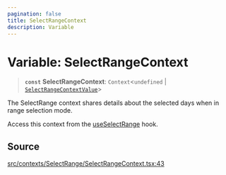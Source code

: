 ```yaml
---
pagination: false
title: SelectRangeContext
description: Variable
---
```


# Variable: SelectRangeContext

> **`const`** **SelectRangeContext**: `Context`\<`undefined` \| [`SelectRangeContextValue`](/api/latest/interfaces/SelectRangeContextValue.mdx)\>

The SelectRange context shares details about the selected days when in range
selection mode.

Access this context from the [useSelectRange](/api/latest/functions/useSelectRange.mdx) hook.

## Source

[src/contexts/SelectRange/SelectRangeContext.tsx:43](https://github.com/gpbl/react-day-picker/blob/575f9be39/src/contexts/SelectRange/SelectRangeContext.tsx#L43)
